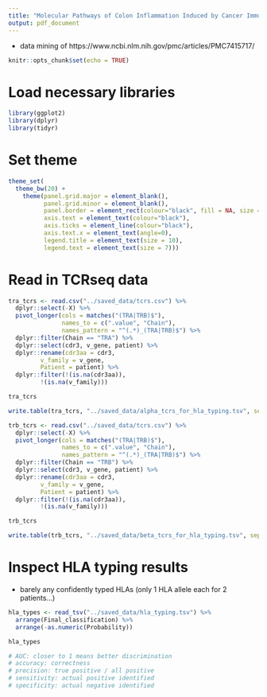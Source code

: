 ```yaml
---
title: "Molecular Pathways of Colon Inflammation Induced by Cancer Immunotherapy"
output: pdf_document
---
```


 - data mining of https://www.ncbi.nlm.nih.gov/pmc/articles/PMC7415717/
 
```r
knitr::opts_chunk$set(echo = TRUE)
```

# Load necessary libraries

```r

library(ggplot2)
library(dplyr)
library(tidyr)

```

# Set theme

```r

theme_set(
  theme_bw(20) +
    theme(panel.grid.major = element_blank(),
          panel.grid.minor = element_blank(),
          panel.border = element_rect(colour="black", fill = NA, size = 1),
          axis.text = element_text(colour="black"),
          axis.ticks = element_line(colour="black"),
          axis.text.x = element_text(angle=0),
          legend.title = element_text(size = 10),
          legend.text = element_text(size = 7)))

```

# Read in TCRseq data

```r

tra_tcrs <- read.csv("../saved_data/tcrs.csv") %>%
  dplyr::select(-X) %>%
  pivot_longer(cols = matches("(TRA|TRB)$"),
               names_to = c(".value", "Chain"),
               names_pattern = "^(.*)_(TRA|TRB)$") %>%
  dplyr::filter(Chain == "TRA") %>%
  dplyr::select(cdr3, v_gene, patient) %>%
  dplyr::rename(cdr3aa = cdr3,
         v_family = v_gene,
         Patient = patient) %>%
  dplyr::filter(!(is.na(cdr3aa)),
         !(is.na(v_family)))

tra_tcrs

write.table(tra_tcrs, "../saved_data/alpha_tcrs_for_hla_typing.tsv", sep = "\t", row.names = FALSE, quote = FALSE)

trb_tcrs <- read.csv("../saved_data/tcrs.csv") %>%
  dplyr::select(-X) %>%
  pivot_longer(cols = matches("(TRA|TRB)$"),
               names_to = c(".value", "Chain"),
               names_pattern = "^(.*)_(TRA|TRB)$") %>%
  dplyr::filter(Chain == "TRB") %>%
  dplyr::select(cdr3, v_gene, patient) %>%
  dplyr::rename(cdr3aa = cdr3,
         v_family = v_gene,
         Patient = patient) %>%
  dplyr::filter(!(is.na(cdr3aa)),
         !(is.na(v_family)))

trb_tcrs

write.table(trb_tcrs, "../saved_data/beta_tcrs_for_hla_typing.tsv", sep = "\t", row.names = FALSE, quote = FALSE)

```

# Inspect HLA typing results

 - barely any confidently typed HLAs (only 1 HLA allele each for 2 patients...)

```r

hla_types <- read_tsv("../saved_data/hla_typing.tsv") %>%
  arrange(Final_classification) %>%
  arrange(-as.numeric(Probability))

hla_types

# AUC: closer to 1 means better discrimination
# accuracy: correctness
# precision: true positive / all positive
# sensitivity: actual positive identified
# specificity: actual negative identified

```
